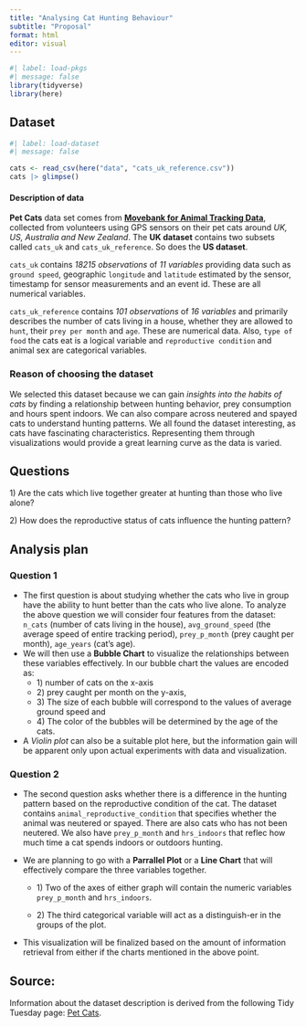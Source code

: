 ```yaml
---
title: "Analysing Cat Hunting Behaviour"
subtitle: "Proposal"
format: html
editor: visual
---
```


```r
#| label: load-pkgs
#| message: false
library(tidyverse)
library(here)
```

## Dataset

```r
#| label: load-dataset
#| message: false

cats <- read_csv(here("data", "cats_uk_reference.csv"))
cats |> glimpse()
```

#### **Description of data**

**Pet Cats** data set comes from [**Movebank for Animal Tracking Data**](https://www.datarepository.movebank.org/handle/10255/move.882), collected from volunteers using GPS sensors on their pet cats around *UK, US, Australia and New Zealand*. The **UK dataset** contains two subsets called `cats_uk` and `cats_uk_reference`. So does the **US dataset**.

`cats_uk` contains *18215 observations* of *11 variables* providing data such as `ground speed`, geographic `longitude` and `latitude` estimated by the sensor, timestamp for sensor measurements and an event id. These are all numerical variables.

`cats_uk_reference` contains *101 observations* of *16 variables* and primarily describes the number of cats living in a house, whether they are allowed to `hunt`, their `prey per month` and `age`. These are numerical data. Also, `type of food` the cats eat is a logical variable and `reproductive condition` and animal sex are categorical variables.

### Reason of choosing the dataset

We selected this dataset because we can gain *insights into the habits of cats* by finding a relationship between hunting behavior, prey consumption and hours spent indoors. We can also compare across neutered and spayed cats to understand hunting patterns. We all found the dataset interesting, as cats have fascinating characteristics. Representing them through visualizations would provide a great learning curve as the data is varied.

## Questions

1\) Are the cats which live together greater at hunting than those who live alone?

2\) How does the reproductive status of cats influence the hunting pattern?

## Analysis plan

### Question 1

-   The first question is about studying whether the cats who live in group have the ability to hunt better than the cats who live alone. To analyze the above question we will consider four features from the dataset: `n_cats` (number of cats living in the house), `avg_ground_speed` (the average speed of entire tracking period), `prey_p_month` (prey caught per month), `age_years` (cat's age).
-   We will then use a **Bubble Chart** to visualize the relationships between these variables effectively. In our bubble chart the values are encoded as:
    -   1\) number of cats on the x-axis
    -   2\) prey caught per month on the y-axis,
    -   3\) The size of each bubble will correspond to the values of average ground speed and
    -   4\) The color of the bubbles will be determined by the age of the cats.
-   A *Violin plot* can also be a suitable plot here, but the information gain will be apparent only upon actual experiments with data and visualization.

### Question 2

-   The second question asks whether there is a difference in the hunting pattern based on the reproductive condition of the cat. The dataset contains `animal_reproductive_condition` that specifies whether the animal was neutered or spayed. There are also cats who has not been neutered. We also have `prey_p_month` and `hrs_indoors` that reflec how much time a cat spends indoors or outdoors hunting.

-   We are planning to go with a **Parrallel Plot** or a **Line Chart** that will effectively compare the three variables together.

    -   1\) Two of the axes of either graph will contain the numeric variables `prey_p_month` and `hrs_indoors`.

    -   2\) The third categorical variable will act as a distinguish-er in the groups of the plot.

-   This visualization will be finalized based on the amount of information retrieval from either if the charts mentioned in the above point.

## Source:

Information about the dataset description is derived from the following Tidy Tuesday page: [Pet Cats](https://github.com/rfordatascience/tidytuesday/blob/master/data/2023/2023-01-31/readme.md).
